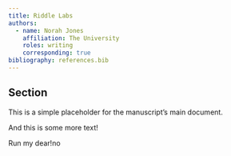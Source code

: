 ```yaml
---
title: Riddle Labs
authors:
  - name: Norah Jones
    affiliation: The University
    roles: writing
    corresponding: true
bibliography: references.bib
---
```


## Section
This is a simple placeholder for the manuscript's main document.

And this is some more text!

Run my dear!no